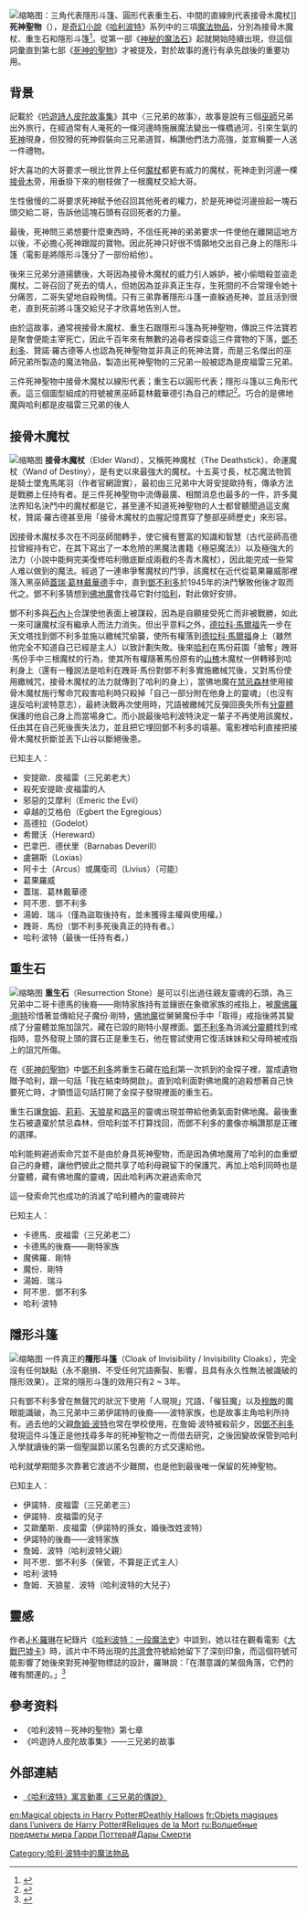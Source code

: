 {{multiple issues|
{{in-universe|time=2014-09-26T03:58:20+00:00}}
{{Notability Unreferenced |time=2017-06-14T18:14:37+00:00}}
}}
{{Other uses|subject=物品|other=小說|哈利波特－死神的聖物}}
{{noteTA
|G1=哈利波特
|T=zh-hans:死亡圣器;zh-hk:死神聖物;zh-tw:死神聖物;
|1=zh-hans:死亡圣器;zh-hk:死神聖物;zh-tw:死神聖物;
|2=zh-hans:接骨木魔杖;zh-hk:接骨木魔杖;zh-tw:接骨木魔杖;
|3=zh-hans:斯内普;zh-hk:石內卜;zh-tw:石內卜;
}}
[[File:Deathly_Hallows_Sign.svg|缩略图]]：三角代表隱形斗篷、圓形代表重生石、中間的直線則代表接骨木魔杖]]
'''死神聖物'''（{{lang-en|Deathly Hallows}}），是[[奇幻小說|奇幻小說]]《[[哈利波特|哈利波特]]》系列中的三項[[哈利波特中的魔法物品|魔法物品]]，分別為接骨木魔杖、重生石和隱形斗篷<ref>{{Cite book|title=哈利波特電影魔法書：八部電影幕後製作全記錄|last=[[布萊恩·希伯理|布萊恩·西布利]]|publisher=佳魁文化|year=2014年10月|isbn=978-986-5712-89-1|location=臺北}}</ref>。從第一部《[[神秘的魔法石|神秘的魔法石]]》起就開始陸續出現，但這個詞彙直到第七部《[[死神的聖物|死神的聖物]]》才被提及，對於故事的進行有承先啟後的重要功用。

==背景==
記載於《[[吟遊詩人皮陀故事集|吟遊詩人皮陀故事集]]》其中〈三兄弟的故事〉，故事是說有三個[[巫師_(哈利波特)|巫師]]兄弟出外旅行，在經過常有人淹死的一條河邊時施展魔法變出一條橋過河，引來生氣的[[死神|死神]]現身，但狡猾的死神假裝向三兄弟道賀，稱讚他們法力高強，並宣稱要一人送一件禮物。

好大喜功的大哥要求一根比世界上任何[[魔杖_(哈利波特)|魔杖]]都更有威力的魔杖，死神走到河邊一棵[[西洋接骨木|接骨木]]旁，用垂掛下來的樹枝做了一根魔杖交給大哥。

生性傲慢的二哥要求死神賦予他召回其他死者的權力，於是死神從河邊撿起一塊石頭交給二哥，告訴他這塊石頭有召回死者的力量。

最後，死神問三弟想要什麼東西時，不信任死神的弟弟要求一件使他在離開這地方以後，不必擔心死神跟蹤的寶物。因此死神只好很不情願地交出自己身上的隱形斗篷（電影是將隱形斗篷分了一部份給他）。

後來三兄弟分道揚鑣後，大哥因為接骨木魔杖的威力引人嫉妒，被小偷暗殺並盜走魔杖。二哥召回了死去的情人，但她因為並非真正生存，生死間的不合常理令她十分痛苦，二哥失望地自殺殉情。只有三弟靠著隱形斗篷一直躲過死神，並且活到很老，直到死前將斗篷交給兒子才欣喜地告別人世。

由於這故事，通常視接骨木魔杖、重生石跟隱形斗篷為死神聖物，傳說三件法寶若是聚會便能主宰死亡，因此千百年來有無數的追尋者探查這三件寶物的下落，[[鄧不利多|鄧不利多]]、贊諾·羅古德等人也認為死神聖物並非真正的死神法寶，而是三名傑出的巫師兄弟所製造的魔法物品，製造出死神聖物的三兄弟一般被認為是皮福雷三兄弟。

三件死神聖物中接骨木魔杖以線形代表；重生石以圓形代表；隱形斗篷以三角形代表。這三個圖型組成的符號被黑巫師葛林戴華德引為自己的標記<ref>{{Cite web|title=【怪獸與葛林戴華德之罪】10大彩蛋分析 霍格華茲移動樓梯再現？|url=https://www.hk01.com/電影/264018/怪獸與葛林戴華德之罪-10大彩蛋分析-霍格華茲移動樓梯再現|date=2018-11-28|accessdate=2019-03-17|language=zh-HK|author=王誦賢|publisher=香港01|archive-date=2021-10-20|archive-url=https://web.archive.org/web/20211020150924/https://www.hk01.com/%E9%9B%BB%E5%BD%B1/264018/%E6%80%AA%E7%8D%B8%E8%88%87%E8%91%9B%E6%9E%97%E6%88%B4%E8%8F%AF%E5%BE%B7%E4%B9%8B%E7%BD%AA-10%E5%A4%A7%E5%BD%A9%E8%9B%8B%E5%88%86%E6%9E%90-%E9%9C%8D%E6%A0%BC%E8%8F%AF%E8%8C%B2%E7%A7%BB%E5%8B%95%E6%A8%93%E6%A2%AF%E5%86%8D%E7%8F%BE|dead-url=no}}</ref>。巧合的是佛地魔與哈利都是皮福雷三兄弟的後人

==接骨木魔杖==
[[File:The_Elder_WandII.jpg|缩略图]]
'''接骨木魔杖'''（Elder Wand），又稱死神魔杖（The Deathstick）、命運魔杖（Wand of Destiny），是有史以來最強大的魔杖。十五英寸長，杖芯魔法物質是騎士墜鬼馬尾羽（作者官網證實），最初由三兄弟中大哥安提歐持有，傳承方法是戰勝上任持有者。是三件死神聖物中流傳最廣、相關消息也最多的一件，許多魔法界知名決鬥中的魔杖都是它，甚至連不知道死神聖物的人士都曾聽聞過這支魔杖，贊諾·羅古德甚至用「接骨木魔杖的血腥記憶貫穿了整部巫師歷史」來形容。

因接骨木魔杖多次在不同巫師間轉手，使它擁有豐富的知識和智慧（古代巫師高德拉曾經持有它，在其下寫出了一本危險的黑魔法書籍《極惡魔法》）以及極強大的法力（小說中能夠完美復修哈利徹底斷成兩截的冬青木魔杖），因此能完成一些常人难以做到的魔法。經過了一連串爭奪魔杖的鬥爭，該魔杖在近代從葛果羅威那裡落入黑巫師[[蓋瑞·葛林戴華德|蓋瑞·葛林戴華德]]手中，直到[[鄧不利多|鄧不利多]]於1945年的決鬥擊敗他後才取而代之。鄧不利多猜想到[[佛地魔|佛地魔]]會找尋它對付[[哈利波特_(小說角色)|哈利]]，對此做好安排。

鄧不利多與[[石內卜|石內卜]]合謀使他表面上被謀殺，因為是自願接受死亡而非被戰勝，如此一來可讓魔杖沒有繼承人而法力消失。但出乎意料之外，[[跩哥·馬份|德拉科·馬爾福]]先一步在天文塔找到鄧不利多並施以繳械咒偷襲，使所有權落到[[跩哥·馬份|德拉科·馬爾福]]身上（雖然他完全不知道自己已經是主人）以致計劃失敗。後來[[哈利波特_(小說角色)|哈利]]在馬份莊園「搶奪」跩哥·馬份手中三根魔杖的行為，使其所有權隨著馬份原有的[[山楂|山楂]]木魔杖一併轉移到哈利身上（還有一種説法是哈利在跩哥·馬份對鄧不利多實施繳械咒後，又對馬份使用繳械咒，接骨木魔杖的法力就傳到了哈利的身上），當佛地魔在[[禁忌森林|禁忌森林]]使用接骨木魔杖施行奪命咒殺害哈利時只殺掉「自己一部分附在他身上的靈魂」（也沒有違反哈利波特意志），最終決戰再次使用時，咒語被繳械咒反彈回喪失所有[[分靈體|分靈體]]保護的他自己身上而當場身亡。而小說最後哈利波特決定一輩子不再使用該魔杖，任由其在自己死後喪失法力，並且把它埋回鄧不利多的墳墓。電影裡哈利直接把接骨木魔杖折斷並丟下山谷以斷絕後患。

已知主人：
* 安提歐．皮福雷（三兄弟老大）
* 殺死安提歐·皮福雷的人
* 邪惡的艾摩利（Emeric the Evil）
* 卓越的艾格伯（Egbert the Egregious）
* 高德拉（Godelot）
* 希爾沃（Hereward）
* 巴拿巴．德伏里（Barnabas Deverill）
* 盧錫斯（Loxias）
* 阿卡士（Arcus）或厲衛司（Livius）（可能）
* 葛果羅威
* 蓋瑞．葛林戴華德
* 阿不思．鄧不利多
* 湯姆．瑞斗（僅為盜取後持有，並未獲得主權與使用權。）
* 跩哥．馬份（鄧不利多死後真正的持有者。）
* 哈利·波特（最後一任持有者。）

==重生石==
[[File:Marvolo_Gaunt's_ring_with_Resurrection_Stone.jpg|缩略图]]
'''重生石'''（Resurrection Stone）是可以引出過往親友靈魂的石頭，為三兄弟中二哥卡德馬的後裔——剛特家族持有並鑲嵌在象徵家族的戒指上，被[[魔佛羅·剛特|魔佛羅·剛特]]珍惜著並傳給兒子魔份·剛特，[[佛地魔|佛地魔]]從舅舅魔份手中「取得」戒指後將其變成了分靈體並施加詛咒，藏在已毀的剛特小屋裡面。[[鄧不利多|鄧不利多]]為消滅[[分靈體|分靈體]]找到戒指時，意外發現上頭的寶石正是重生石，他在嘗試使用它復活妹妹和父母時被戒指上的詛咒所傷。

在《[[死神的聖物|死神的聖物]]》中[[鄧不利多|鄧不利多]]將重生石藏在[[哈利波特_(小說角色)|哈利]]第一次抓到的金探子裡，當成遺物贈予哈利，跟一句話「我在結束時開啟」。直到哈利面對佛地魔的追殺想著自己快要死亡時，才領悟這句話打開了金探子發現裡面的重生石。

重生石讓[[詹姆·波特|詹姆]]、[[莉莉·波特|莉莉]]、[[天狼星·布萊克|天狼星]]和[[雷木思·路平|路平]]的靈魂出現並帶給他勇氣面對佛地魔。最後重生石被遺棄於禁忌森林，但哈利並不打算找回，而鄧不利多的畫像亦稱讚那是正確的選擇。

哈利能夠避過索命咒並不是由於身具死神聖物，而是因為佛地魔用了哈利的血重塑自己的身體，讓他們彼此之間共享了哈利母親留下的保護咒，再加上哈利同時也是分靈體，藏有佛地魔的靈魂，因此哈利再次避過索命咒

這一發索命咒也成功的消滅了哈利體內的靈魂碎片

已知主人：
* 卡德馬．皮福雷（三兄弟老二）
* 卡德馬的後裔——剛特家族
* 魔佛羅．剛特
* 魔份．剛特
* 湯姆．瑞斗
* 阿不思．鄧不利多
* 哈利·波特

==隱形斗篷==
[[File:Cloak_of_Invisibility.jpg|缩略图]]
一件真正的'''隱形斗篷'''（Cloak of Invisibility / Invisibility Cloaks），完全沒有任何缺點（永不磨損、不受任何咒語撕裂、影響，且具有永久性無法被識破的隱形效果）。正常的隱形斗篷的效用只有2 ~ 3年。 

只有鄧不利多曾在無聲咒的狀況下使用「人現現」咒語、「催狂魔」以及[[瘋眼穆敵|穆敵]]的魔眼能識破，為三兄弟中三弟伊諾特的後裔——波特家族，也是故事主角哈利所持有。過去他的父親[[詹姆·波特|詹姆·波特]]也常在學校使用，在詹姆·波特被殺前夕，因[[鄧不利多|鄧不利多]]發現這件斗篷正是他找尋多年的死神聖物之一而借去研究，之後因變故保管到哈利入學就讀後的第一個聖誕節以匿名包裹的方式交還給他。

哈利就學期間多次靠著它渡過不少難關，也是他到最後唯一保留的死神聖物。

已知主人：
* 伊諾特．皮福雷（三兄弟老三）
* 伊諾特．皮福雷的兒子
* 艾歐蘭斯．皮福雷（伊諾特的孫女，婚後改姓波特）
* 伊諾特的後裔——波特家族
* 詹姆．波特（哈利波特父親）
* 阿不思．鄧不利多（保管，不算是正式主人）
* 哈利·波特
* 詹姆．天狼星．波特（哈利波特的大兒子）

== 靈感 ==
作者[[J·K·羅琳|J·K·羅琳]]在紀錄片《[[哈利波特：一段魔法史|哈利波特：一段魔法史]]》中談到，她以往在觀看電影《[[大戰巴墟卡|大戰巴墟卡]]》時，該片中不時出現的[[共濟會|共濟會]]符號給她留下了深刻印象，而這個符號可能影響了她後來對死神聖物標誌的設計，羅琳說：「在潛意識的某個角落，它們的確有關連的。」<ref>{{Cite web|title=【符號學×哈利波特】解構全知之眼・隱形斗篷 重生石 接骨木魔杖|url=https://www.hk01.com/第二身/258946/符號學-哈利波特-解構全知之眼-隱形斗篷-重生石-接骨木魔杖|date=2018-11-14|accessdate=2019-03-17|language=zh-HK|author=王小花|publisher=香港01|archive-date=2021-08-06|archive-url=https://web.archive.org/web/20210806102937/https://www.hk01.com/%E7%AC%AC%E4%BA%8C%E8%BA%AB/258946/%E7%AC%A6%E8%99%9F%E5%AD%B8-%E5%93%88%E5%88%A9%E6%B3%A2%E7%89%B9-%E8%A7%A3%E6%A7%8B%E5%85%A8%E7%9F%A5%E4%B9%8B%E7%9C%BC-%E9%9A%B1%E5%BD%A2%E6%96%97%E7%AF%B7-%E9%87%8D%E7%94%9F%E7%9F%B3-%E6%8E%A5%E9%AA%A8%E6%9C%A8%E9%AD%94%E6%9D%96|dead-url=no}}</ref>

== 參考资料 ==
{{reflist}}

* 《哈利波特－死神的聖物》第七章
* 《吟遊詩人皮陀故事集》——三兄弟的故事

== 外部連結 ==
* [http://www.niusnews.com/index.php/main/view/11799 《哈利波特》寓言動畫《三兄弟的傳說》] {{Wayback|url=http://www.niusnews.com/index.php/main/view/11799 |date=20200319230142 }}

{{harrypotter}}
{{DEFAULTSORT:Deathly Hallows}}
[[Category:哈利·波特中的魔法物品|Category:哈利·波特中的魔法物品]]

[[en:Magical_objects_in_Harry_Potter#Deathly_Hallows|en:Magical objects in Harry Potter#Deathly Hallows]]
[[fr:Objets_magiques_dans_l’univers_de_Harry_Potter#Reliques_de_la_Mort|fr:Objets magiques dans l’univers de Harry Potter#Reliques de la Mort]]
[[ru:Волшебные_предметы_мира_Гарри_Поттера#Дары_Смерти|ru:Волшебные предметы мира Гарри Поттера#Дары Смерти]]